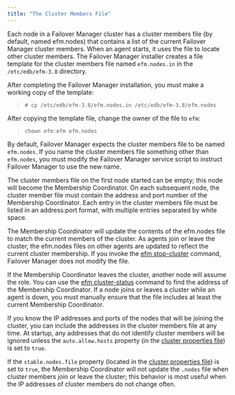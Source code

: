 ```yaml
---
title: "The Cluster Members File"
---
```


<div id="cluster_members" class="registered_link"></div>


Each node in a Failover Manager cluster has a cluster members file (by default, named efm.nodes) that contains a list of the current Failover Manager cluster members. When an agent starts, it uses the file to locate other cluster members. The Failover Manager installer creates a file template for the cluster members file named `efm.nodes.in` in the `/etc/edb/efm-3.8` directory.

After completing the Failover Manager installation, you must make a working copy of the template:

> `# cp /etc/edb/efm-3.8/efm.nodes.in /etc/edb/efm-3.8/efm.nodes`

After copying the template file, change the owner of the file to `efm`:

> `chown efm:efm efm.nodes`

By default, Failover Manager expects the cluster members file to be named `efm.nodes`. If you name the cluster members file something other than `efm.nodes`, you must modify the Failover Manager service script to instruct Failover Manager to use the new name.

The cluster members file on the first node started can be empty; this node will become the Membership Coordinator. On each subsequent node, the cluster member file must contain the address and port number of the Membership Coordinator. Each entry in the cluster members file must be listed in an address:port format, with multiple entries separated by white space.

The Membership Coordinator will update the contents of the efm.nodes file to match the current members of the cluster. As agents join or leave the cluster, the efm.nodes files on other agents are updated to reflect the current cluster membership. If you invoke the [efm stop-cluster](../#efm_stop_cluster) command, Failover Manager does not modify the file.

If the Membership Coordinator leaves the cluster, another node will assume the role. You can use the [efm cluster-status](../#efm_cluster_status) command to find the address of the Membership Coordinator. If a node joins or leaves a cluster while an agent is down, you must manually ensure that the file includes at least the current Membership Coordinator.

If you know the IP addresses and ports of the nodes that will be joining the cluster, you can include the addresses in the cluster members file at any time. At startup, any addresses that do not identify cluster members will be ignored unless the `auto.allow.hosts` property (in the [cluster properties file](../04_configuring_efm/01_cluster_properties/#auto_allow_hosts)) is set to `true`.

If the `stable.nodes.file` property (located in the [cluster properties file](../04_configuring_efm/01_cluster_properties/#auto_allow_hosts)) is set to `true`, the Membership Coordinator will not update the `.nodes` file when cluster members join or leave the cluster; this behavior is most useful when the IP addresses of cluster members do not change often.
